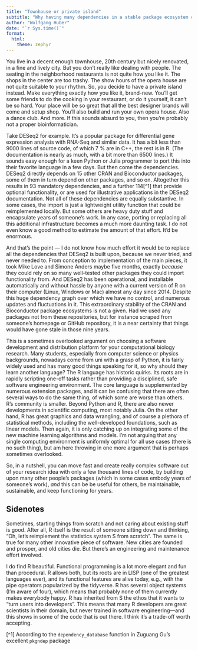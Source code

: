```yaml
---
title: "Townhouse or private island"
subtitle: "Why having many dependencies in a stable package ecosystem can be good for your computational biology research"
author: "Wolfgang Huber"
date: "`r Sys.time()`"
format:
  html:
    theme: zephyr
---
```


You live in a decent enough townhouse, 20th century but nicely renovated, in a fine and lively city. But you don't really like dealing with people. The seating in the neighborhood restaurants is not quite how you like it. The shops in the center are too trashy. The show hours of the opera house are not quite suitable to your rhythm. So, you decide to have a private island instead. Make everything exactly how you like it, brand-new. You'll get some friends to do the cooking in your restaurant, or do it yourself, it can't be so hard. Your place will be so great that all the best designer brands will come and setup shop. You'll also build and run your own opera house. Also a dance club. And more. If this sounds absurd to you, then you're probably not a proper bioinformatician.

Take DESeq2 for example. It's a popular package for differential gene expression analysis with RNA-Seq and similar data. It has a bit less than 9000 lines of source code, of which 7 \% are in C++, the rest is in R. (The documentation is nearly as much, with a bit more than 6500 lines.) It sounds easy enough for a keen Python or Julia programmer to port this into their favorite language in a few days. But then come the dependencies. DESeq2 directly depends on 15 other CRAN and Bioconductor packages, some of them in turn depend on other packages, and so on. Altogether this results in 93 mandatory dependencies, and a further 114[^1] that provide optional functionality, or are used for illustrative applications in the DESeq2 documentation. Not all of these dependencies are equally substantive. In some cases, the import is just a lightweight utility function that could be reimplemented locally. But some others are heavy duty stuff and encapsulate years of someone's work. In any case, porting or replacing all this additional infrastructure becomes a much more daunting task. I do not even know a good method to estimate the amount of that effort. It'd be enormous.

And that's the point --- I do not know how much effort it would be to replace all the dependencies that DESeq2 is built upon, because we never tried, and never needed to. From conception to implementation of the main pieces, it took Mike Love and Simone Anders maybe five months, exactly *because* they could rely on so many well-tested other packages they could import functionality from. And DESeq2 has been operational, and installable automatically and without hassle by anyone with a current version of R on their computer (Linux, Windows or Mac) almost any day since 2014. Despite this huge dependency graph over which we have no control, and numerous updates and fluctuations in it. This extraordinary stability of the CRAN and Bioconductor package ecosystems is not a given. Had we used any packages not from these repositories, but for instance scraped from someone's homepage or GitHub repository, it is a near certainty that things would have gone stale in those nine years.

This is a sometimes overlooked argument on choosing a software development and distribution platform for your computational biology research. Many students, especially from computer science or physics backgrounds, nowadays come from uni with a grasp of Python, it is fairly widely used and has many good things speaking for it, so why should they learn another language? The R language has historic quirks. Its roots are in rapidly scripting one-off tasks rather than providing a disciplined, safe software engineering environment. The core language is supplemented by numerous extension packages, and it can be confusing that there are often several ways to do the same thing, of which some are worse than others. R's community is smaller. Beyond Python and R, there are also newer developments in scientific computing, most notably Julia. On the other hand, R has great graphics and data wrangling, and of course a plethora of statistical methods, including the well-developed foundations, such as linear models. Then again, it is only catching up on integrating some of the new machine learning algorithms and models. I'm not arguing that any single computing environment is uniformly optimal for all use cases (there is no such thing), but am here throwing in one more argument that is perhaps sometimes overlooked.

So, in a nutshell, you can move fast and create really complex software out of your research idea with only a few thousand lines of code, by building upon many other people's packages (which in some cases embody years of someone's work), *and* this can be be useful for others, be maintainable, sustainable, and keep functioning for years.

## Sidenotes

Sometimes, starting things from scratch and not caring about existing stuff is good. After all, R itself is the result of someone sitting down and thinking, "Oh, let's reimplement the statistics system S from scratch". The same is true for many other innovative piece of software. New cities are founded and prosper, and old cities die. But there's an engineering and maintenance effort involved.

I do find R beautiful. Functional programming is a lot more elegant and fun than procedural. R allows both, but its roots are in LISP (one of the greatest languages ever), and its functional features are alive today, e.g., with the pipe operators popularized by the tidyverse. R has several object systems (I'm aware of four), which means that probably none of them currently makes everybody happy. R has inherited from S the ethos that it wants to "turn users into developers". This means that many R developers are great scientists in their domain, but never trained in software engineering---and this shows in some of the code that is out there. I think it's a trade-off worth accepting.

[^1] According to the `dependency_database` function in Zuguang Gu's excellent `pkgndep` package


<!--

DESeq2 sources (cat * | wc):
R code: 8344 lines, (376k)
C++ code: 607 lines (40k)
man pages: 3171 lines (216k)
vignette: 3367 lines (140k)

DESeq2 dependencies:
pkgndep::dependency_database()

-->
